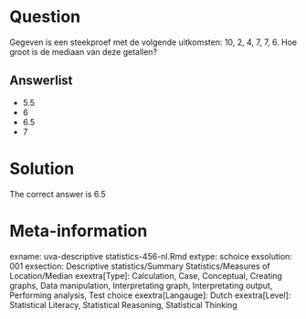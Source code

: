 Question
========

Gegeven is een steekproef met de volgende uitkomsten: 10, 2, 4, 7, 7, 6. Hoe groot is de mediaan van deze getallen? 

Answerlist
----------
* 5.5
* 6
* 6.5
* 7

Solution
========

The correct answer is  6.5 

Meta-information
================
exname: uva-descriptive statistics-456-nl.Rmd 
extype: schoice 
exsolution: 001 
exsection: Descriptive statistics/Summary Statistics/Measures of Location/Median
exextra[Type]: Calculation, Case, Conceptual, Creating graphs, Data manipulation, Interpretating graph, Interpretating output, Performing analysis, Test choice 
exextra[Langauge]: Dutch 
exextra[Level]: Statistical Literacy, Statistical Reasoning, Statistical Thinking 
